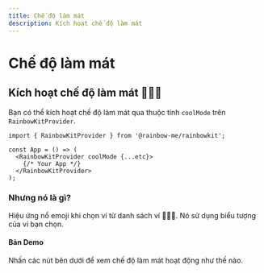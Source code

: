 ```yaml
---
title: Chế độ làm mát
description: Kích hoạt chế độ làm mát
---
```


# Chế độ làm mát

## Kích hoạt chế độ làm mát 🌈🌈🌈

Bạn có thể kích hoạt chế độ làm mát qua thuộc tính `coolMode` trên `RainbowKitProvider`.

```tsx
import { RainbowKitProvider } from '@rainbow-me/rainbowkit';

const App = () => (
  <RainbowKitProvider coolMode {...etc}>
    {/* Your App */}
  </RainbowKitProvider>
);
```

### Nhưng nó là gì?

Hiệu ứng nổ emoji khi chọn ví từ danh sách ví 🌈🌈🌈. Nó sử dụng biểu tượng của ví bạn chọn.

#### Bản Demo

Nhấn các nút bên dưới để xem chế độ làm mát hoạt động như thế nào.

<CoolMode />

